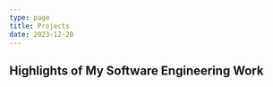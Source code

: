 ```yaml
---
type: page
title: Projects
date: 2023-12-20
---
```


## Highlights of My Software Engineering Work 


<Project 
  title="Better Texter" 
  description="Better Texter is an innovative iMessage application that enhances text communication using artificial intelligence. 
  It allows users to convert texts into various tones like professional, friendly, or humorous, and offers translation into nine languages. 
  A key feature is its smart voice texting, which lets users dictate messages, transforming them into well-structured texts with perfect grammar in any chosen tone. 
  Additionally, it offers personalization options through a companion app outside of iMessage. The app has recently gained popularity, surpassing 100 downloads on the App Store." 
  mediaUrl="/images/BetterTexterwebsitemv.mp4" 
  projectUrl="https://apps.apple.com/us/app/better-texter/id6451396342"
/>
---
<Project 
  title="Workout API" 
  description="The Workout API is a RESTful service utilizing the FastAPI framework and a Postgres database hosted on Supabase. 
  It offers endpoints for user management, workout recommendations, logs, and goal setting. 
  A notable feature is its ability to predict weight loss based on workout logs and calculate a custom workout plan using basal metabolic rate and daily caloric deficit. 
  Working on this project, I gained experience using FastAPI, Alembic, Faker, and SQLAlchemy, and learned important lessons such as 
  the significance of thorough documentation, managing concurrent requests,
  and protecting against injection attacks." 
  mediaUrl="/images/WorkoutAPI.png"
  projectUrl="https://github.com/nickambrose7/Workout-API"
/>
---
<Project 
  title="Custom Threading Library" 
  description="This library offers an API for C programs to create and manage threads, employing a round-robin scheduler to pick which thread gets to run next.
  Tackling the challenge of thread creation in C, especially with just one register swapping function, really tested my skills, but it essentially came down to 
  two key tasks. First off, we need some space for each thread's stack, so I used mmap to carve out a chunk of heap memory for this purpose. This step includes
  pushing a return address onto each thread's stack to prep them for launch. The second part involves switching between threads while keeping track of the previous
  thread's status. For this, I used a struct to store each thread's registers and stack pointer. Working on this project was an eye-opener, giving me a deep dive 
  into the mechanics of thread creation and operation. And let me be honest, debugging was an absolute nightmare!" 
  mediaUrl="/images/threading.png" 
  projectUrl="https://github.com/nickambrose7/Threading-Library"
/>
---
<Project 
  title="Divorce Prediction Machine Learning Model" 
  description="
  In a world where divorce rates are climbing, understanding the underlying factors is more crucial than ever. Our project ventures into the complex world of marital relationships, 
  utilizing Data Science techniques to predict the likelihood of divorce based on survey responses. We focused our study on a dataset from a survey among Romanian 
  couples, comprising 54 questions that capture various facets of a relationship, including communication, problem-solving, and compatibility. Our analysis includes 
  data preprocessing, correlation analysis, K-Means clustering, cross validation for feature selection, K-Nearest Neighbors (KNN) modeling, and sentiment analysis. 
  One of the most challenging
  aspects of this project was developing custom K-Means and KNN algorithms from scratch. This process, though daunting, proved to be a very rewarding 
  learning journey, offering deep insights into the mechanics of these algorithms and their application in understanding human relationships.
  " 
  mediaUrl="/images/divorce.png" 
  projectUrl="https://github.com/nickambrose7/Divorce-Predictor"
/>
---
<Project 
  title="Screen Squad Movie Website" 
  description="Screen Squad is a dynamic website that transforms movie exploration, review sharing, and personal watchlist curation into an engaging experience. 
  Utilizing the TMDB API, it showcases a diverse range of movie details through a React-driven front end. The project features a comprehensive login system, and 
  offered me deep insights into essential web development aspects, from crafting aesthetically pleasing React interfaces to building a robust REST API with Node.js and Express. 
  Through this project, I gained experience in a wide range of software engineering subject areas like GitHub, sprint planning, continuous integration with 
  GitHub Actions, code reviews, test-driven development, and agile methodologies." 
  mediaUrl="/images/ScreenSquad.png" 
  projectUrl="https://github.com/307ScreenSquad/CSC307-ScreenSquad"
/>
---
<Project 
  title="File Compression Tool" 
  description="Use of Huffman encoding to compress files, talk about data structures implemented from scratch in C." 
  mediaUrl="/images/huffman.png" 
  projectUrl="https://github.com/project2"
/>
---
<Project 
  title="Tiny File System" 
  description="Talk about what went into file system design and the features mine supports." 
  mediaUrl="/images/filesystem.png" 
  projectUrl="https://github.com/project2"
/>
---
<Project 
  title="Memory Simulator" 
  description="Talk about implementing paging and using " 
  mediaUrl="/images/memory.png" 
  projectUrl="https://github.com/project2"
/>
---
<Project 
  title="TBD Java Project Using OOP & UML" 
  description="This is the second project description." 
  mediaUrl="/static/images/projects/project2.jpg" 
  projectUrl="https://github.com/project2"
/>
---